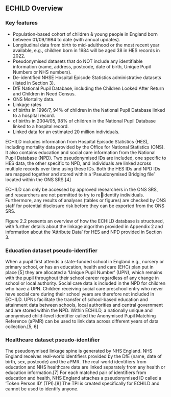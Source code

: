 ## ECHILD Overview

### Key features
* Population-based cohort of children & young people in England born between 01/09/1984 to date (with 
                                                                                                 annual updates). 
* Longitudinal data from birth to mid-adulthood or the most recent year available, e.g., children born in 1984 
will be aged 38 in HES records in 2022. 
* Pseudonymised datasets that do NOT include any identifiable information (name, address, postcode, date of 
                                                                           birth, Unique Pupil Numbers or NHS numbers).
* De-identified NHSE Hospital Episode Statistics administrative datasets (listed in Section 3).
* DfE National Pupil Database, including the Children Looked After Return and Children in Need Census.
* ONS Mortality data.
* Linkage rates 
* of births in 1996/7, 94% of children in the National Pupil Database linked to a hospital record.
* of births in 2004/05, 98% of children in the National Pupil Database linked to a hospital record.
* Linked data for an estimated 20 million individuals.

ECHILD includes information from Hospital Episode Statistics (HES), including mortality data provided by the Office 
for National Statistics (ONS). It also contains education and social care information from the National Pupil Database 
(NPD). Two pseudonymised IDs are included, one specific to HES data, the other specific to NPD, and individuals are 
linked across multiple records over time using these IDs. Both the HES IDs and NPD IDs are mapped together and 
stored within a ‘Pseudonymised Bridging file’ located within the ONS SRS.[4]

ECHILD can only be accessed by approved researchers in the ONS SRS, and researchers are not permitted to try to reidentify individuals. Furthermore, any results of analyses (tables or figures) are checked by ONS staff for potential 
disclosure risk before they can be exported from the ONS SRS.

Figure 2.2 presents an overview of how the ECHILD database is structured, with further details about the linkage 
algorithm provided in Appendix 2 and information about the ‘Attribute Data’ for HES and NPD provided in Section 3.

### Education dataset pseudo-identifier 

When a pupil first attends a state-funded school in England e.g., nursery or primary school, or has an education, 
health and care (EHC) plan put in place [5] they are allocated a ‘Unique Pupil Number’ (UPN), which remains with the 
pupil throughout their school career regardless of any change in school or local authority. Social care data is included 
in the NPD for children who have a UPN. Children receiving social care preschool entry who never have social care 
during their school years are therefore not included in ECHILD. UPNs facilitate the transfer of school-based education 
and attainment data between schools, local authorities and central government and are stored within the NPD. 
Within ECHILD, a nationally unique and anonymised child-level identifier called the Anonymised Pupil Matching 
Reference (aPMR) can be used to link data across different years of data collection.[5, 6]

### Healthcare dataset pseudo-identifier 

The pseudonymised linkage spine is generated by NHS England. NHS England receives real-world identifiers provided 
by the DfE (name, date of birth, sex, postcode) and the aPMR. The real-world identifiers from education and NHS 
healthcare data are linked separately from any health or education information.[7] For each matched pair of 
identifiers from education and health, NHS England attaches a pseudonymised ID called a ‘Token Person ID’ (TPI).[8]
The TPI is created specifically for ECHILD and cannot be used to identify anyone.
